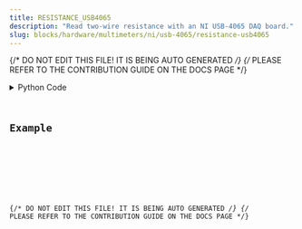```yaml
---
title: RESISTANCE_USB4065
description: "Read two-wire resistance with an NI USB-4065 DAQ board."
slug: blocks/hardware/multimeters/ni/usb-4065/resistance-usb4065
---
```


{/* DO NOT EDIT THIS FILE! IT IS BEING AUTO GENERATED */}
{/* PLEASE REFER TO THE CONTRIBUTION GUIDE ON THE DOCS PAGE */}


<PythonDocsDisplay docstring={docstring} />
<details>
<summary>Python Code</summary>



<Code code={pythonCode} lang="py" wrap theme="dracula" />

[Find this Flojoy Block on GitHub](https://github.com/flojoy-ai/blocks/blob/main/blocks/HARDWARE/MULTIMETERS/NI/USB_4065/RESISTANCE_USB4065/RESISTANCE_USB4065.py)

</details>

## Example


<GetHelpWidget />


<AppDisplay app={app} blockName="RESISTANCE_USB4065" client:visible />


<Example />

{/* DO NOT EDIT THIS FILE! IT IS BEING AUTO GENERATED */}
{/* PLEASE REFER TO THE CONTRIBUTION GUIDE ON THE DOCS PAGE */}
